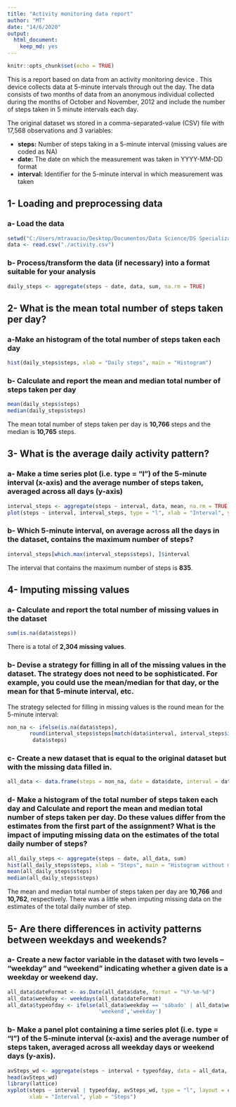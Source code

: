 ---
title: "Activity monitoring data report"
author: "MT"
date: "14/6/2020"
output: 
  html_document: 
    keep_md: yes
---

```{r setup, include = FALSE}
knitr::opts_chunk$set(echo = TRUE)
```


This is a report based on data from an activity monitoring device . This device collects data at 5-minute intervals through out the day. The data consists of two months of data from an anonymous individual collected during the months of October and November, 2012 and include the number of steps taken in 5 minute intervals each day.

The original dataset ws stored in a comma-separated-value (CSV) file with 17,568
observations and 3 variables:

- **steps:** Number of steps taking in a 5-minute interval (missing values are coded as NA)  
- **date:** The date on which the measurement was taken in YYYY-MM-DD format  
- **interval:** Identifier for the 5-minute interval in which measurement was taken  

## 1- Loading and preprocessing data
### a- Load the data
```{r data loading}
setwd("C:/Users/mtravacio/Desktop/Documentos/Data Science/DS Specialization_Johns Hopkins/05-Reproducible Research")
data <- read.csv("./activity.csv")
```

### b- Process/transform the data (if necessary) into a format suitable for your analysis
```{r data processing}
daily_steps <- aggregate(steps ~ date, data, sum, na.rm = TRUE)
```


## 2- What is the mean total number of steps taken per day?
### a-Make an histogram of the total number of steps taken each day
```{r histogram steps per day, echo = TRUE}
hist(daily_steps$steps, xlab = "Daily steps", main = "Histogram")
```

### b- Calculate and report the **mean** and **median** total number of steps taken per day
```{r mean and median}
mean(daily_steps$steps)
median(daily_steps$steps)
```
The mean total number of steps taken per day is **10,766** steps and the median is **10,765** steps.


## 3- What is the average daily activity pattern?
### a- Make a time series plot (i.e. type = "l") of the 5-minute interval (x-axis) and the average number of steps taken, averaged across all days (y-axis)
```{r time series plot, , echo = TRUE}
interval_steps <- aggregate(steps ~ interval, data, mean, na.rm = TRUE)
plot(steps ~ interval, interval_steps, type = "l", xlab = "Interval", ylab = "Steps")
```

### b- Which 5-minute interval, on average across all the days in the dataset, contains the maximum number of steps?
```{r interval with maximum average}
interval_steps[which.max(interval_steps$steps), ]$interval
```
The interval that contains the maximum number of steps is **835**.


## 4- Imputing missing values
### a- Calculate and report the total number of missing values in the dataset
```{r number of missing values}
sum(is.na(data$steps))
```
There is a total of **2,304 missing values**.

### b- Devise a strategy for filling in all of the missing values in the dataset. The strategy does not need to be sophisticated. For example, you could use the mean/median for that day, or the mean for that 5-minute interval, etc.
The strategy selected for filling in missing values is the round mean for the 5-minute interval:
```{r imputing missin values}
non_na <- ifelse(is.na(data$steps),
       round(interval_steps$steps[match(data$interval, interval_steps$interval)], 0),
        data$steps)
```

### c- Create a new dataset that is equal to the original dataset but with the missing data filled in.
```{r new dataset without missing data}
all_data <- data.frame(steps = non_na, date = data$date, interval = data$interval)
```

### d- Make a histogram of the total number of steps taken each day and Calculate and report the mean and median total number of steps taken per day. Do these values differ from the estimates from the first part of the assignment? What is the impact of imputing missing data on the estimates of the total daily number of steps?
```{r histogram, mean, median witout missing data}
all_daily_steps <- aggregate(steps ~ date, all_data, sum)
hist(all_daily_steps$steps, xlab = "Steps", main = "Histogram without missing data")
mean(all_daily_steps$steps)
median(all_daily_steps$steps)
```
The mean and median total number of steps taken per day are **10,766** and **10,762**, respectively. There was a little when imputing missing data on the estimates of the total daily number of step.


## 5- Are there differences in activity patterns between weekdays and weekends?
### a- Create a new factor variable in the dataset with two levels -- "weekday" and "weekend" indicating whether a given date is a weekday or weekend day.
```{r weekday_weekend}
all_data$dateFormat <- as.Date(all_data$date, format = "%Y-%m-%d")
all_data$weekday <- weekdays(all_data$dateFormat)
all_data$typeofday <- ifelse(all_data$weekday == 'sábado' | all_data$weekday =='domingo',
                             'weekend','weekday')
```

### b- Make a panel plot containing a time series plot (i.e. type = "l") of the 5-minute interval (x-axis) and the average number of steps taken, averaged across all weekday days or weekend days (y-axis). 
```{r plotting weekday and weekend data, echo = TRUE}
avSteps_wd <- aggregate(steps ~ interval + typeofday, data = all_data, mean)
head(avSteps_wd)
library(lattice)
xyplot(steps ~ interval | typeofday, avSteps_wd, type = "l", layout = c(1, 2), 
       xlab = "Interval", ylab = "Steps")
```
